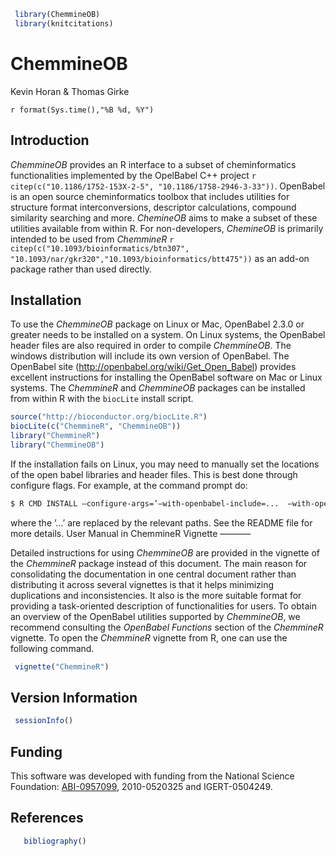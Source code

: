 <!--
%\VignetteEngine{knitr::knitr}
%\VignetteIndexEntry{ChemmineOB}
-->

```r
 library(ChemmineOB) 
 library(knitcitations)
```

ChemmineOB
==========

Kevin Horan & Thomas Girke

`r format(Sys.time(),"%B %d, %Y")`

Introduction
-----------

*ChemmineOB* provides an R interface to a subset of
cheminformatics functionalities implemented by the OpelBabel C++ project
`r citep(c("10.1186/1752-153X-2-5", "10.1186/1758-2946-3-33"))`. OpenBabel is an open source
cheminformatics toolbox that includes utilities for structure format
interconversions, descriptor calculations, compound similarity searching
and more. *ChemineOB* aims to make a subset of these
utilities available from within R. For non-developers,
*ChemineOB* is primarily intended to be used from
*ChemmineR* `r citep(c("10.1093/bioinformatics/btn307", "10.1093/nar/gkr320","10.1093/bioinformatics/btt475"))`
as an add-on package rather than used directly.

Installation
-----------

To use the *ChemmineOB* package on Linux or Mac, OpenBabel
2.3.0 or greater needs to be installed on a system. On Linux systems,
the OpenBabel header files are also required in order to compile *ChemmineOB*. The windows distribution
will include its own version of OpenBabel. The OpenBabel site
(<http://openbabel.org/wiki/Get_Open_Babel>) provides excellent
instructions for installing the OpenBabel software on Mac or Linux
systems. The *ChemmineR* and *ChemmineOB*
packages can be installed from within R with the
`biocLite` install script.

```r
source("http://bioconductor.org/biocLite.R") 
biocLite(c("ChemmineR", "ChemmineOB")) 
library("ChemmineR") 
library("ChemmineOB") 
```


If the installation fails on Linux, you may need to manually set the
locations of the open babel libraries and header files. This is best
done through configure flags. For example, at the command prompt do:

```Bash
$ R CMD INSTALL –configure-args=’–with-openbabel-include=...  –with-openbabel-lib=...’ <ChemmineOB package file>
```

where the ’…’ are replaced by the relevant paths. See the README file
for more details.
User Manual in ChemmineR Vignette
-----------

Detailed instructions for using *ChemmineOB* are provided
in the vignette of the *ChemmineR* package instead of this
document. The main reason for consolidating the documentation in one
central document rather than distributing it across several vignettes is
that it helps minimizing duplications and inconsistencies. It also is
the more suitable format for providing a task-oriented description of
functionalities for users. To obtain an overview of the OpenBabel
utilities supported by *ChemmineOB*, we recommend
consulting the *OpenBabel Functions* section of the
*ChemmineR* vignette. To open the *ChemmineR*
vignette from R, one can use the following command.

```r
 vignette("ChemmineR") 
```

Version Information
-----------

```r
 sessionInfo()
```

Funding
-----------

This software was developed with funding from the National Science
Foundation:
[ABI-0957099](http://www.nsf.gov/awardsearch/showAward.do?AwardNumber=0957099),
2010-0520325 and IGERT-0504249.

References
-----------
```r
   bibliography()
```
